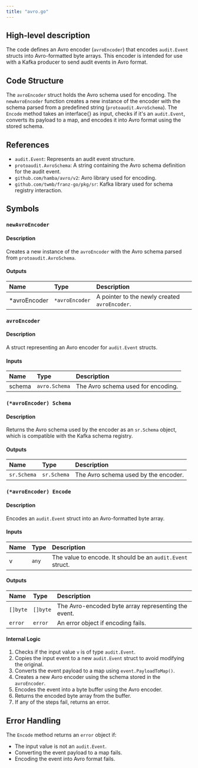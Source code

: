 ```yaml
---
title: "avro.go"
---
```


## High-level description
The code defines an Avro encoder (`avroEncoder`) that encodes `audit.Event` structs into Avro-formatted byte arrays. This encoder is intended for use with a Kafka producer to send audit events in Avro format.

## Code Structure
The `avroEncoder` struct holds the Avro schema used for encoding. The `newAvroEncoder` function creates a new instance of the encoder with the schema parsed from a predefined string (`protoaudit.AvroSchema`). The `Encode` method takes an interface{} as input, checks if it's an `audit.Event`, converts its payload to a map, and encodes it into Avro format using the stored schema.

## References
- `audit.Event`: Represents an audit event structure.
- `protoaudit.AvroSchema`: A string containing the Avro schema definition for the audit event.
- `github.com/hamba/avro/v2`: Avro library used for encoding.
- `github.com/twmb/franz-go/pkg/sr`: Kafka library used for schema registry interaction.

## Symbols

### `newAvroEncoder`
#### Description
Creates a new instance of the `avroEncoder` with the Avro schema parsed from `protoaudit.AvroSchema`.

#### Outputs
| Name | Type | Description |
|:-----|:-----|:------------|
| *avroEncoder | `*avroEncoder` | A pointer to the newly created `avroEncoder`. |

### `avroEncoder`
#### Description
A struct representing an Avro encoder for `audit.Event` structs.

#### Inputs
| Name | Type | Description |
|:-----|:-----|:------------|
| schema | `avro.Schema` | The Avro schema used for encoding. |

### `(*avroEncoder) Schema`
#### Description
Returns the Avro schema used by the encoder as an `sr.Schema` object, which is compatible with the Kafka schema registry.

#### Outputs
| Name | Type | Description |
|:-----|:-----|:------------|
| `sr.Schema` | `sr.Schema` | The Avro schema used by the encoder. |

### `(*avroEncoder) Encode`
#### Description
Encodes an `audit.Event` struct into an Avro-formatted byte array.

#### Inputs
| Name | Type | Description |
|:-----|:-----|:------------|
| v | `any` | The value to encode. It should be an `audit.Event` struct. |

#### Outputs
| Name | Type | Description |
|:-----|:-----|:------------|
| `[]byte` | `[]byte` | The Avro-encoded byte array representing the event. |
| `error` | `error` | An error object if encoding fails. |

#### Internal Logic
1. Checks if the input value `v` is of type `audit.Event`.
2. Copies the input event to a new `audit.Event` struct to avoid modifying the original.
3. Converts the event payload to a map using `event.PayloadToMap()`.
4. Creates a new Avro encoder using the schema stored in the `avroEncoder`.
5. Encodes the event into a byte buffer using the Avro encoder.
6. Returns the encoded byte array from the buffer.
7. If any of the steps fail, returns an error.

## Error Handling
The `Encode` method returns an `error` object if:
- The input value is not an `audit.Event`.
- Converting the event payload to a map fails.
- Encoding the event into Avro format fails.
